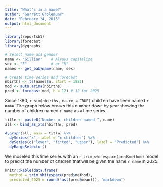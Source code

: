 ```yaml
---
title: "What's in a name?"
author: "Garrett Grolemund"
date: "February 24, 2015"
output: html_document
---
```


```r
library(reportsWS)
library(forecast)
library(dygraphs)

# Select name and gender
name <- "Gillian"    # Always capitalize
sex <- "F"           # or "M"
names <- get_babyname(name, sex)

# Create time series and forecast
nbirths <- ts(names$n, start = 1880)
mod <- auto.arima(nbirths)
pred <- forecast(mod, h = 12) # 12 for 2025
```

Since 1880, `r sum(nbirths, na.rm = TRUE)` children have been named **`r name`**. The graph below breaks this number down by year showing the number of children named `r name` as a time series. 

```r
title <- paste0("Number of children named ", name)
all <- bind_as_xts(nbirths, pred) 

dygraph(all, main = title) %>%
  dySeries("x", label = "n children") %>% 
  dySeries(c("lower", "fitted", "upper"), label = "Predicted") %>% 
  dyRangeSelector()
```

We modeled this time series with an `r trim_whitespace(pred$method)` model to predict the number of children that will be given the name `r name` in 2025.

```r
knitr::kable(data.frame(
  method = trim_whitespace(pred$method), 
  predicted_2025 = round(last(pred$mean))), "markdown")
```
